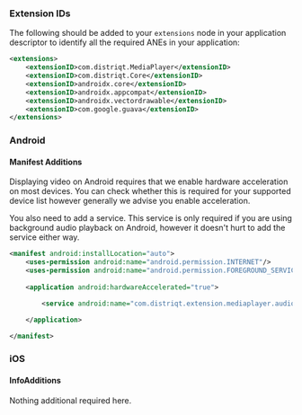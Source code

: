 
### Extension IDs

The following should be added to your `extensions` node in your application descriptor to identify all the required ANEs in your application:

```xml
<extensions>
    <extensionID>com.distriqt.MediaPlayer</extensionID>
    <extensionID>com.distriqt.Core</extensionID>
	<extensionID>androidx.core</extensionID>
	<extensionID>androidx.appcompat</extensionID>
	<extensionID>androidx.vectordrawable</extensionID>
	<extensionID>com.google.guava</extensionID>
</extensions>
```



### Android

#### Manifest Additions

Displaying video on Android requires that we enable hardware acceleration on most devices. 
You can check whether this is required for your supported device list however generally we advise you enable acceleration.

You also need to add a service. This service is only required if you are using background audio playback on Android, however it doesn't hurt to add the service either way.

```xml
<manifest android:installLocation="auto">
	<uses-permission android:name="android.permission.INTERNET"/>
	<uses-permission android:name="android.permission.FOREGROUND_SERVICE"/>
	
	<application android:hardwareAccelerated="true">

		<service android:name="com.distriqt.extension.mediaplayer.audio.AudioPlayerService" android:enabled="true" android:exported="true" />

	</application>

</manifest>
```


### iOS

#### InfoAdditions

Nothing additional required here.